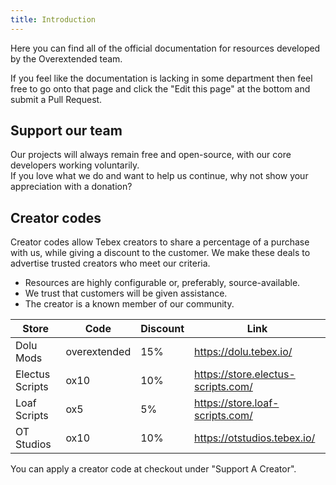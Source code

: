 ```yaml
---
title: Introduction
---
```



Here you can find all of the official documentation for resources developed by the Overextended team.

If you feel like the documentation is lacking in some department then feel free to go onto that page and click the "Edit this page" at the bottom and submit a Pull Request.

## Support our team

Our projects will always remain free and open-source, with our core developers working voluntarily.  
If you love what we do and want to help us continue, why not show your appreciation with a donation?

<div className="mt-2 flex flex-wrap justify-evenly gap-4">
  <DonateLink image="https://avatars.githubusercontent.com/u/65407488?v=4" name="Linden" kofiName="thelindat" />
  <DonateLink image="https://avatars.githubusercontent.com/u/39926192?v=4" name="Luke" kofiName="lukewastaken" />
  <DonateLink image="https://avatars.githubusercontent.com/u/31368547?v=4" name="DokaDoka" kofiName="dokadoka" />
</div>

## Creator codes

Creator codes allow Tebex creators to share a percentage of a purchase with us, while giving a discount to the customer. We make these deals to advertise trusted creators who meet our criteria.

- Resources are highly configurable or, preferably, source-available.
- We trust that customers will be given assistance.
- The creator is a known member of our community.

| Store           | Code         | Discount | Link                               |
| --------------- | ------------ | -------- | ---------------------------------- |
| Dolu Mods       | overextended | 15%      | https://dolu.tebex.io/             |
| Electus Scripts | ox10         | 10%      | https://store.electus-scripts.com/ |
| Loaf Scripts    | ox5          | 5%       | https://store.loaf-scripts.com/    |
| OT Studios      | ox10         | 10%      | https://otstudios.tebex.io/        |

You can apply a creator code at checkout under "Support A Creator".

